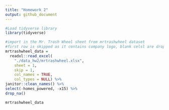 ```yaml
---
title: "Homework 2"
output: github_document
---
```


```r

#Load tidyverse library
library(tidyverse)

#import in the Mr. Trash Wheel sheet from mrtrashwheel dataset
#first row is skipped as it contains company logo, blank celsl are dropped, and the names are cleaned up
mrtrashwheel_data = 
  readxl::read_excel(
    "./data_hw2/mrtrashwheel.xlsx", 
    sheet = 1, 
    skip = 1,
    col_names = TRUE,
    col_types = NULL) %>%
janitor::clean_names() %>%
select(-homes_powered, -x15) %>%
drop_na()

mrtrashwheel_data


```

